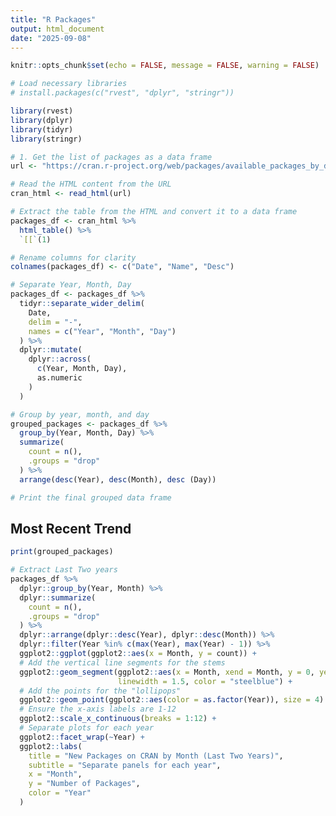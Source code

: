 ```yaml
---
title: "R Packages"
output: html_document
date: "2025-09-08"
---
```


```r
knitr::opts_chunk$set(echo = FALSE, message = FALSE, warning = FALSE)
```

```r
# Load necessary libraries
# install.packages(c("rvest", "dplyr", "stringr"))

library(rvest)
library(dplyr)
library(tidyr)
library(stringr)

# 1. Get the list of packages as a data frame
url <- "https://cran.r-project.org/web/packages/available_packages_by_date.html"

# Read the HTML content from the URL
cran_html <- read_html(url)

# Extract the table from the HTML and convert it to a data frame
packages_df <- cran_html %>%
  html_table() %>%
  `[[`(1)

# Rename columns for clarity
colnames(packages_df) <- c("Date", "Name", "Desc")

# Separate Year, Month, Day
packages_df <- packages_df %>%
  tidyr::separate_wider_delim(
    Date,
    delim = "-",
    names = c("Year", "Month", "Day")
  ) %>%
  dplyr::mutate(
    dplyr::across(
      c(Year, Month, Day),
      as.numeric
    )
  )

# Group by year, month, and day
grouped_packages <- packages_df %>%
  group_by(Year, Month, Day) %>%
  summarize(
    count = n(),
    .groups = "drop"
  ) %>% 
  arrange(desc(Year), desc(Month), desc (Day))

# Print the final grouped data frame
```

## Most Recent Trend

```r
print(grouped_packages)
```

```r
# Extract Last Two years
packages_df %>%
  dplyr::group_by(Year, Month) %>%
  dplyr::summarize(
    count = n(),
    .groups = "drop"
  ) %>%
  dplyr::arrange(dplyr::desc(Year), dplyr::desc(Month)) %>%
  dplyr::filter(Year %in% c(max(Year), max(Year) - 1)) %>%
  ggplot2::ggplot(ggplot2::aes(x = Month, y = count)) +
  # Add the vertical line segments for the stems
  ggplot2::geom_segment(ggplot2::aes(x = Month, xend = Month, y = 0, yend = count),
                        linewidth = 1.5, color = "steelblue") +
  # Add the points for the "lollipops"
  ggplot2::geom_point(ggplot2::aes(color = as.factor(Year)), size = 4) +
  # Ensure the x-axis labels are 1-12
  ggplot2::scale_x_continuous(breaks = 1:12) +
  # Separate plots for each year
  ggplot2::facet_wrap(~Year) +
  ggplot2::labs(
    title = "New Packages on CRAN by Month (Last Two Years)",
    subtitle = "Separate panels for each year",
    x = "Month",
    y = "Number of Packages",
    color = "Year"
  )
```

